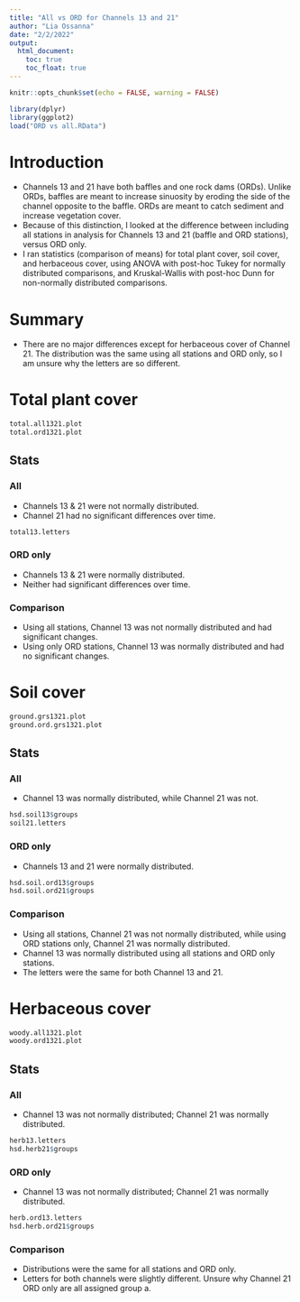 ```yaml
---
title: "All vs ORD for Channels 13 and 21"
author: "Lia Ossanna"
date: "2/2/2022"
output: 
  html_document:
    toc: true
    toc_float: true
---
```


```r
knitr::opts_chunk$set(echo = FALSE, warning = FALSE)

library(dplyr)
library(ggplot2)
load("ORD vs all.RData")
```

# Introduction
- Channels 13 and 21 have both baffles and one rock dams (ORDs). Unlike ORDs, baffles are meant to increase sinuosity by eroding the side of the channel opposite to the baffle. ORDs are meant to catch sediment and increase vegetation cover.
- Because of this distinction, I looked at the difference between including all stations in analysis for Channels 13 and 21 (baffle and ORD stations), versus ORD only. 
- I ran statistics (comparison of means) for total plant cover, soil cover, and herbaceous cover, using ANOVA with post-hoc Tukey for normally distributed comparisons, and Kruskal-Wallis with post-hoc Dunn for non-normally distributed comparisons.

# Summary
- There are no major differences except for herbaceous cover of Channel 21. The distribution was the same using all stations and ORD only, so I am unsure why the letters are so different.

# Total plant cover
```r
total.all1321.plot
total.ord1321.plot
```

## Stats
### All
- Channels 13 & 21 were not normally distributed.
- Channel 21 had no significant differences over time.
```r
total13.letters
```

### ORD only
- Channels 13 & 21 were normally distributed.
- Neither had significant differences over time.

### Comparison
- Using all stations, Channel 13 was not normally distributed and had significant changes.
- Using only ORD stations, Channel 13 was normally distributed and had no significant changes.

# Soil cover
```r
ground.grs1321.plot
ground.ord.grs1321.plot
```

## Stats
### All
- Channel 13 was normally distributed, while Channel 21 was not.
```r
hsd.soil13$groups
soil21.letters
```

### ORD only
- Channels 13 and 21 were normally distributed.
```r
hsd.soil.ord13$groups
hsd.soil.ord21$groups
```

### Comparison
- Using all stations, Channel 21 was not normally distributed, while using ORD stations only, Channel 21 was normally distributed.
- Channel 13 was normally distributed using all stations and ORD only stations.
- The letters were the same for both Channel 13 and 21.

# Herbaceous cover
```r
woody.all1321.plot
woody.ord1321.plot
```

## Stats
### All
- Channel 13 was not normally distributed; Channel 21 was normally distributed.
```r
herb13.letters
hsd.herb21$groups
```

### ORD only
- Channel 13 was not normally distributed; Channel 21 was normally distributed.
```r
herb.ord13.letters
hsd.herb.ord21$groups
```

### Comparison
- Distributions were the same for all stations and ORD only.
- Letters for both channels were slightly different. Unsure why Channel 21 ORD only are all assigned group a.
